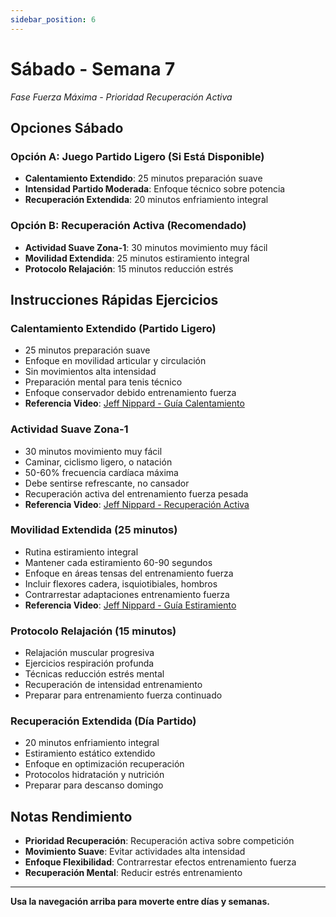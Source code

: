 ```yaml
---
sidebar_position: 6
---
```



<WorkoutNav weekNumber={7} />

# Sábado - Semana 7

_Fase Fuerza Máxima - Prioridad Recuperación Activa_

## Opciones Sábado

### Opción A: Juego Partido Ligero (Si Está Disponible)
- **Calentamiento Extendido**: 25 minutos preparación suave
- **Intensidad Partido Moderada**: Enfoque técnico sobre potencia
- **Recuperación Extendida**: 20 minutos enfriamiento integral

### Opción B: Recuperación Activa (Recomendado)
- **Actividad Suave Zona-1**: 30 minutos movimiento muy fácil
- **Movilidad Extendida**: 25 minutos estiramiento integral
- **Protocolo Relajación**: 15 minutos reducción estrés

## Instrucciones Rápidas Ejercicios

### Calentamiento Extendido (Partido Ligero)
- 25 minutos preparación suave
- Enfoque en movilidad articular y circulación
- Sin movimientos alta intensidad
- Preparación mental para tenis técnico
- Enfoque conservador debido entrenamiento fuerza
- **Referencia Video**: [Jeff Nippard - Guía Calentamiento](https://www.youtube.com/watch?v=8wPpK6xW9s8)

### Actividad Suave Zona-1
- 30 minutos movimiento muy fácil
- Caminar, ciclismo ligero, o natación
- 50-60% frecuencia cardíaca máxima
- Debe sentirse refrescante, no cansador
- Recuperación activa del entrenamiento fuerza pesada
- **Referencia Video**: [Jeff Nippard - Recuperación Activa](https://www.youtube.com/watch?v=Kl0ht3ow8TQ)

### Movilidad Extendida (25 minutos)
- Rutina estiramiento integral
- Mantener cada estiramiento 60-90 segundos
- Enfoque en áreas tensas del entrenamiento fuerza
- Incluir flexores cadera, isquiotibiales, hombros
- Contrarrestar adaptaciones entrenamiento fuerza
- **Referencia Video**: [Jeff Nippard - Guía Estiramiento](https://www.youtube.com/watch?v=8wPpK6xW9s8)

### Protocolo Relajación (15 minutos)
- Relajación muscular progresiva
- Ejercicios respiración profunda
- Técnicas reducción estrés mental
- Recuperación de intensidad entrenamiento
- Preparar para entrenamiento fuerza continuado

### Recuperación Extendida (Día Partido)
- 20 minutos enfriamiento integral
- Estiramiento estático extendido
- Enfoque en optimización recuperación
- Protocolos hidratación y nutrición
- Preparar para descanso domingo

## Notas Rendimiento
- **Prioridad Recuperación**: Recuperación activa sobre competición
- **Movimiento Suave**: Evitar actividades alta intensidad
- **Enfoque Flexibilidad**: Contrarrestar efectos entrenamiento fuerza
- **Recuperación Mental**: Reducir estrés entrenamiento

---

**Usa la navegación arriba para moverte entre días y semanas.**
